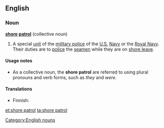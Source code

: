 ==English==

===Noun===
'''[[shore]] [[patrol]]''' {{context|singularonly|lang=en}} (collective noun)

# A special [[unit]] of the [[military police]] of the [[United States|U.S.]] [[Navy]] or the [[Royal Navy]]. Their duties are to [[police#Verb|police]] the [[seamen]] while they are on [[shore leave]].

====Usage notes====
* As a collective noun, the '''shore patrol''' are referred to using plural pronouns and verb forms, such as ''they'' and ''were''.

====Translations====
{{trans-top|special unit of the military police of the U.S. Navy or the Royal Navy}}
* Finnish: {{t+|fi|sotilaspoliisi}}
{{trans-mid}}
{{trans-bottom}}

[[Category:English nouns]]

[[et:shore patrol]]
[[ta:shore patrol]]